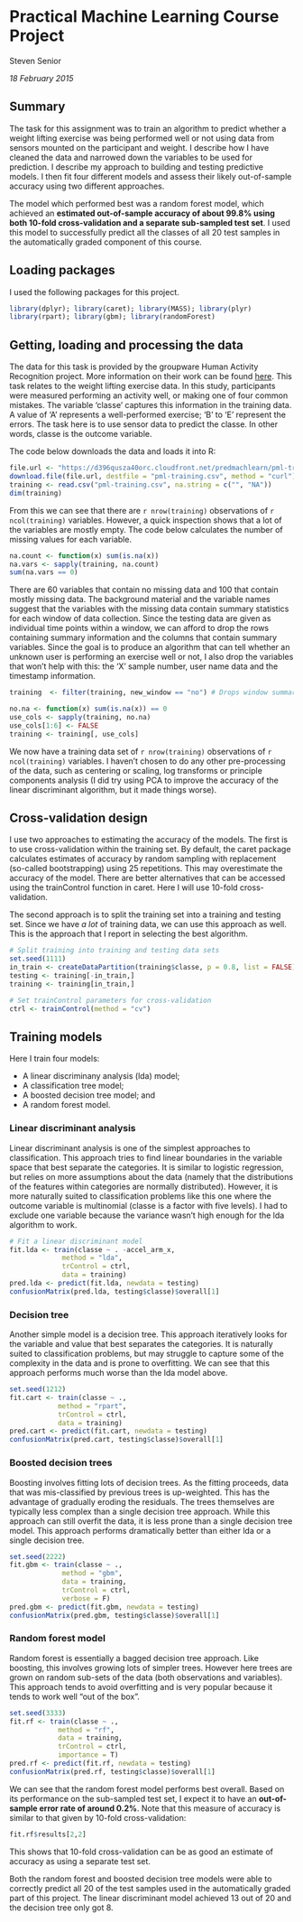 # Practical Machine Learning Course Project
Steven Senior

*18 February 2015*

## Summary
The task for this assignment was to train an algorithm to predict whether a weight lifting exercise was being performed well or not using data from sensors mounted on the participant and weight. I describe how I have cleaned the data and narrowed down the variables to be used for prediction. I describe my approach to building and testing predictive models. I then fit four different models and assess their likely out-of-sample accuracy using two different approaches.

The model which performed best was a random forest model, which achieved an **estimated out-of-sample accuracy of about 99.8% using both 10-fold cross-validation and a separate sub-sampled test set**. I used this model to successfully predict all the classes of all 20 test samples in the automatically graded component of this course.

## Loading packages
I used the following packages for this project. 
```r
library(dplyr); library(caret); library(MASS); library(plyr)
library(rpart); library(gbm); library(randomForest)
```

## Getting, loading and processing the data
The data for this task is provided by the groupware Human Activity Recognition project. More information on their work can be found [here](http://groupware.les.inf.puc-rio.br/har). This task relates to the weight lifting exercise data. In this study, participants were measured performing an activity well, or making one of four common mistakes. The variable 'classe' captures this information in the training data. A value of 'A' represents a well-performed exercise; 'B' to 'E' represent the errors. The task here is to use sensor data to predict the classe. In other words, classe is the outcome variable.

The code below downloads the data and loads it into R:

```r
file.url <- "https://d396qusza40orc.cloudfront.net/predmachlearn/pml-training.csv"
download.file(file.url, destfile = "pml-training.csv", method = "curl")
training <- read.csv("pml-training.csv", na.string = c("", "NA"))
dim(training)
```

From this we can see that there are `r nrow(training)` observations of `r ncol(training)` variables. However, a quick inspection shows that a lot of the variables are mostly empty. The code below calculates the number of missing values for each variable. 

```r
na.count <- function(x) sum(is.na(x))
na.vars <- sapply(training, na.count)
sum(na.vars == 0)
```

There are 60 variables that contain no missing data and 100 that contain mostly missing data. The background material and the variable names suggest that the variables with the missing data contain summary statistics for each window of data collection. Since the testing data are given as individual time points within a window, we can afford to drop the rows containing summary information and the columns that contain summary variables. Since the goal is to produce an algorithm that can tell whether an unknown user is performing an exercise well or not, I also drop the variables that won't help with this: the 'X' sample number, user name data and the timestamp information. 

```r
training  <- filter(training, new_window == "no") # Drops window summary rows

no.na <- function(x) sum(is.na(x)) == 0
use_cols <- sapply(training, no.na)
use_cols[1:6] <- FALSE
training <- training[, use_cols]
```

We now have a training data set of `r nrow(training)` observations of `r ncol(training)` variables. I haven't chosen to do any other pre-processing of the data, such as centering or scaling, log transforms or principle components analysis (I did try using PCA to improve the accuracy of the linear discriminant algorithm, but it made things worse).

## Cross-validation design
I use two approaches to estimating the accuracy of the models. The first is to use cross-validation within the training set. By default, the caret package calculates estimates of accuracy by random sampling with replacement (so-called bootstrapping) using 25 repetitions. This may overestimate the accuracy of the model. There are better alternatives that can be accessed using the trainControl function in caret. Here I will use 10-fold cross-validation.

The second approach is to split the training set into a training and testing set. Since we have *a lot* of training data, we can use this approach as well. This is the approach that I report in selecting the best algorithm.

```r
# Split training into training and testing data sets
set.seed(1111)
in_train <- createDataPartition(training$classe, p = 0.8, list = FALSE)
testing <- training[-in_train,]
training <- training[in_train,]

# Set trainControl parameters for cross-validation
ctrl <- trainControl(method = "cv")
```

## Training models
Here I train four models:

* A linear discriminany analysis (lda) model;
* A classification tree model;
* A boosted decision tree model; and
* A random forest model.

### Linear discriminant analysis
Linear discriminant analysis is one of the simplest approaches to classification. This approach tries to find linear boundaries in the variable space that best separate the categories. It is similar to logistic regression, but relies on more assumptions about the data (namely that the distributions of the features within categories are normally distributed). However, it is more naturally suited to classification problems like this one where the outcome variable is multinomial (classe is a factor with five levels). I had to exclude one variable because the variance wasn't high enough for the lda algorithm to work.

```r
# Fit a linear discriminant model
fit.lda <- train(classe ~ . -accel_arm_x,
		     method = "lda",
		     trControl = ctrl,
		     data = training)
pred.lda <- predict(fit.lda, newdata = testing)
confusionMatrix(pred.lda, testing$classe)$overall[1]
```

### Decision tree
Another simple model is a decision tree. This approach iteratively looks for the variable and value that best separates the categories. It is naturally suited to classification problems, but may struggle to capture some of the complexity in the data and is prone to overfitting. We can see that this approach performs much worse than the lda model above.

```r
set.seed(1212)
fit.cart <- train(classe ~ .,
			method = "rpart",
			trControl = ctrl,
			data = training)
pred.cart <- predict(fit.cart, newdata = testing)
confusionMatrix(pred.cart, testing$classe)$overall[1]
```

### Boosted decision trees
Boosting involves fitting lots of decision trees. As the fitting proceeds, data that was mis-classified by previous trees is up-weighted. This has the advantage of gradually eroding the residuals. The trees themselves are typically less complex than a single decision tree approach. While this approach can still overfit the data, it is less prone than a single decision tree model. This approach performs dramatically better than either lda or a single decision tree.

```r
set.seed(2222)
fit.gbm <- train(classe ~ .,
		     method = "gbm",
		     data = training,
		     trControl = ctrl,
		     verbose = F)
pred.gbm <- predict(fit.gbm, newdata = testing)
confusionMatrix(pred.gbm, testing$classe)$overall[1]
```

### Random forest model
Random forest is essentially a bagged decision tree approach. Like boosting, this involves growing lots of simpler trees. However here trees are grown on random sub-sets of the data (both observations and variables). This approach tends to avoid overfitting and is very popular because it tends to work well "out of the box".

```r
set.seed(3333)
fit.rf <- train(classe ~ ., 
		    method = "rf",
		    data = training, 
		    trControl = ctrl,
		    importance = T)
pred.rf <- predict(fit.rf, newdata = testing)
confusionMatrix(pred.rf, testing$classe)$overall[1]
```

We can see that the random forest model performs best overall. Based on its performance on the sub-sampled test set, I expect it to have an **out-of-sample error rate of around 0.2%**. Note that this measure of accuracy is similar to that given by 10-fold cross-validation:

```r
fit.rf$results[2,2]
```

This shows that 10-fold cross-validation can be as good an estimate of accuracy as using a separate test set.

Both the random forest and boosted decision tree models were able to correctly predict all 20 of the test samples used in the automatically graded part of this project. The linear discriminant model achieved 13 out of 20 and the decision tree only got 8.